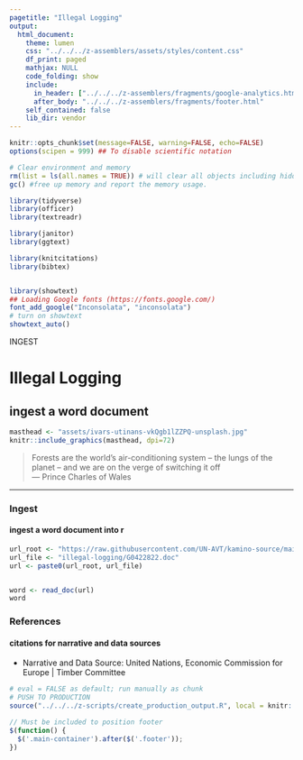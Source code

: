 ```yaml
---
pagetitle: "Illegal Logging"
output: 
  html_document:
    theme: lumen
    css: "../../../z-assemblers/assets/styles/content.css"
    df_print: paged
    mathjax: NULL
    code_folding: show
    include:
      in_header: ["../../../z-assemblers/fragments/google-analytics.html", "../../../z-assemblers/fragments/header.html"]
      after_body: "../../../z-assemblers/fragments/footer.html"
    self_contained: false
    lib_dir: vendor
---
```


```r

knitr::opts_chunk$set(message=FALSE, warning=FALSE, echo=FALSE)
options(scipen = 999) ## To disable scientific notation

# Clear environment and memory
rm(list = ls(all.names = TRUE)) # will clear all objects including hidden objects.
gc() #free up memory and report the memory usage.

library(tidyverse)
library(officer)
library(textreadr)

library(janitor)
library(ggtext)

library(knitcitations)
library(bibtex)


library(showtext)
## Loading Google fonts (https://fonts.google.com/)
font_add_google("Inconsolata", "inconsolata")
# turn on showtext
showtext_auto()

```


<div class="activity">
INGEST  
</div>

# Illegal Logging
## ingest a word document

```r

masthead <- "assets/ivars-utinans-vkQgb1lZZPQ-unsplash.jpg"
knitr::include_graphics(masthead, dpi=72)

```

>Forests are the world's air-conditioning system – the lungs of the planet – and we are on the verge of switching it off \
--- Prince Charles of Wales\


***

### Ingest
#### ingest a word document into r

```r


url_root <- "https://raw.githubusercontent.com/UN-AVT/kamino-source/main/sources/0-shared/data/"
url_file <- "illegal-logging/G0422822.doc"
url <- paste0(url_root, url_file)


word <- read_doc(url)
word

```


### References
#### citations for narrative and data sources

* Narrative and Data Source: United Nations, Economic Commission for Europe | Timber Committee



```r

# eval = FALSE as default; run manually as chunk
# PUSH TO PRODUCTION
source("../../../z-scripts/create_production_output.R", local = knitr::knit_global())

```


```js

// Must be included to position footer
$(function() {
  $('.main-container').after($('.footer'));
})

```



